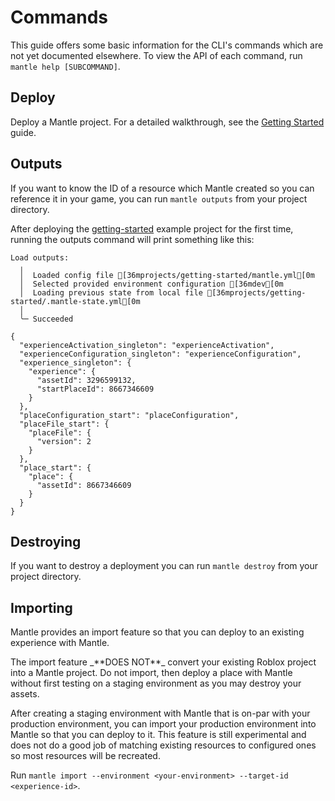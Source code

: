 
# Commands

This guide offers some basic information for the CLI's commands which are not yet documented
elsewhere. To view the API of each command, run `mantle help [SUBCOMMAND]`.

## Deploy

Deploy a Mantle project. For a detailed walkthrough, see the [Getting
Started](/docs/getting-started#deploy-your-first-project) guide.

## Outputs

If you want to know the ID of a resource which Mantle created so you can reference it in your game,
you can run `mantle outputs` from your project directory.

After deploying the
[getting-started](https://github.com/blake-mealey/mantle/tree/main/examples/projects/getting-started)
example project for the first time, running the outputs command will print something like this:

```ansi filename="mantle deploy"
Load outputs:
  ╷
  │  Loaded config file [36mprojects/getting-started/mantle.yml[0m
  │  Selected provided environment configuration [36mdev[0m
  │  Loading previous state from local file [36mprojects/getting-started/.mantle-state.yml[0m
  │
  ╰─ Succeeded

{
  "experienceActivation_singleton": "experienceActivation",
  "experienceConfiguration_singleton": "experienceConfiguration",
  "experience_singleton": {
    "experience": {
      "assetId": 3296599132,
      "startPlaceId": 8667346609
    }
  },
  "placeConfiguration_start": "placeConfiguration",
  "placeFile_start": {
    "placeFile": {
      "version": 2
    }
  },
  "place_start": {
    "place": {
      "assetId": 8667346609
    }
  }
}
```

## Destroying

If you want to destroy a deployment you can run `mantle destroy` from your project directory.

## Importing

Mantle provides an import feature so that you can deploy to an existing experience with Mantle.

<Callout type="warning">
  The import feature _**DOES NOT**_ convert your existing Roblox project into a
  Mantle project. Do not import, then deploy a place with Mantle without first
  testing on a staging environment as you may destroy your assets.
</Callout>

After creating a staging environment with Mantle that is on-par with your production environment,
you can import your production environment into Mantle so that you can deploy to it. This feature is
still experimental and does not do a good job of matching existing resources to configured ones so
most resources will be recreated.

Run `mantle import --environment <your-environment> --target-id <experience-id>`.
